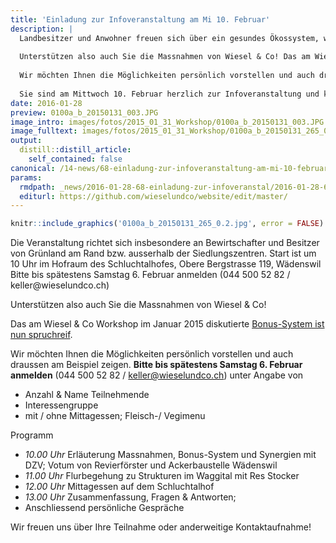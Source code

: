 ```yaml
---
title: 'Einladung zur Infoveranstaltung am Mi 10. Februar'
description: |
  Landbesitzer und Anwohner freuen sich über ein gesundes Ökossystem, wozu auch Kleinraubtiere gehören.  Kommt dazu, dass eine Wieselfamilie 1-2 dicke Schermäuse pro Tag vertilgt und somit die Bestände der Wühlmäuse regulieren kann. 
  
  Unterstützen also auch Sie die Massnahmen von Wiesel & Co! Das am Wiesel & Co Workshop im Januar 2015 diskutierte Bonus-System ist nun spruchreif.  
  
  Wir möchten Ihnen die Möglichkeiten persönlich vorstellen und auch draussen am Beispiel zeigen.   
    
  Sie sind am Mittwoch 10. Februar herzlich zur Infoveranstaltung und kostenlosem Mittagessen eingeladen. 
date: 2016-01-28
preview: 0100a_b_20150131_003.JPG
image_intro: images/fotos/2015_01_31_Workshop/0100a_b_20150131_003.JPG
image_fulltext: images/fotos/2015_01_31_Workshop/0100a_b_20150131_265_0.2.jpg
output:
  distill::distill_article:
    self_contained: false
canonical: /14-news/68-einladung-zur-infoveranstaltung-am-mi-10-februar
params:
  rmdpath: _news/2016-01-28-68-einladung-zur-infoveranstal/2016-01-28-68-einladung-zur-infoveranstal.Rmd
  editurl: https://github.com/wieselundco/website/edit/master/
---
```



```r
knitr::include_graphics('0100a_b_20150131_265_0.2.jpg', error = FALSE) #images/fotos/2015_01_31_Workshop/0100a_b_20150131_265_0.2.jpg
```

Die Veranstaltung richtet sich insbesondere an Bewirtschafter und Besitzer von Grünland am Rand bzw. ausserhalb der Siedlungszentren.   Start ist um 10 Uhr im Hofraum des Schluchtalhofes, Obere Bergstrasse 119, Wädenswil Bitte bis spätestens Samstag 6. Februar anmelden (044 500 52 82 / keller@wieselundco.ch) 

Unterstützen also auch Sie die Massnahmen von Wiesel & Co!

  
Das am Wiesel & Co Workshop im Januar 2015 diskutierte [Bonus-System ist
nun spruchreif](projekt/massnahmen/61-bonus-system-zur-verguetung-von-massnahmen). 

Wir möchten Ihnen die Möglichkeiten persönlich vorstellen und auch
draussen am Beispiel zeigen.
**Bitte bis spätestens Samstag 6. Februar anmelden** (044 500 52 82 /
<keller@wieselundco.ch>) unter Angabe von 

-   Anzahl & Name Teilnehmende
-   Interessengruppe
-   mit / ohne Mittagessen; Fleisch-/ Vegimenu

Programm 

- *10.00 Uhr* 	Erläuterung Massnahmen, Bonus-System und Synergien mit DZV; Votum von Revierförster und Ackerbaustelle Wädenswil
- *11.00 Uhr* 	Flurbegehung zu Strukturen im Waggital mit Res Stocker
- *12.00 Uhr* 	Mittagessen auf dem Schluchtalhof
- *13.00 Uhr* 	Zusammenfassung, Fragen & Antworten;
- Anschliessend persönliche Gespräche


Wir freuen uns über Ihre Teilnahme oder anderweitige Kontaktaufnahme!

```r



```

<!--http://wieselundco.ch/14-news/68-einladung-zur-infoveranstaltung-am-mi-10-februar-->
